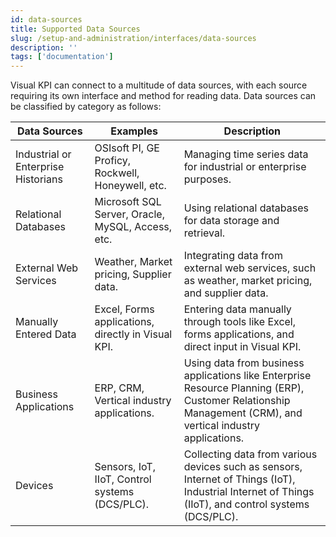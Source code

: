 ```yaml
---
id: data-sources
title: Supported Data Sources
slug: /setup-and-administration/interfaces/data-sources
description: ''
tags: ['documentation']
---
```


Visual KPI can connect to a multitude of data sources, with each source requiring its own interface and method for reading data. Data sources can be classified by category as follows:

<table>
    <thead>
        <tr>
            <th>Data Sources</th>
            <th>Examples</th>
            <th>Description</th>
        </tr>
    </thead>
    <tbody>
        <tr>
            <td>Industrial or Enterprise Historians</td>
            <td>OSIsoft PI, GE Proficy, Rockwell, Honeywell, etc.</td>
            <td>Managing time series data for industrial or enterprise purposes.</td>
        </tr>
        <tr>
            <td>Relational Databases</td>
            <td>Microsoft SQL Server, Oracle, MySQL, Access, etc.</td>
            <td>Using relational databases for data storage and retrieval.</td>
        </tr>
        <tr>
            <td>External Web Services</td>
            <td>Weather, Market pricing, Supplier data.</td>
            <td>Integrating data from external web services, such as weather, market pricing, and supplier data.</td>
        </tr>
        <tr>
            <td>Manually Entered Data</td>
            <td>Excel, Forms applications, directly in Visual KPI.</td>
            <td>Entering data manually through tools like Excel, forms applications, and direct input in Visual KPI.</td>
        </tr>
        <tr>
            <td>Business Applications</td>
            <td>ERP, CRM, Vertical industry applications.</td>
            <td>Using data from business applications like Enterprise Resource Planning (ERP), Customer Relationship Management (CRM), and vertical industry applications.</td>
        </tr>
        <tr>
            <td>Devices</td>
            <td>Sensors, IoT, IIoT, Control systems (DCS/PLC).</td>
            <td>Collecting data from various devices such as sensors, Internet of Things (IoT), Industrial Internet of Things (IIoT), and control systems (DCS/PLC).</td>
        </tr>
    </tbody>
</table>
